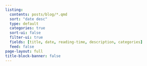 ```yaml
---
listing:
  contents: posts/blog/*.qmd
  sort: "date desc"
  type: default
  categories: true
  sort-ui: false
  filter-ui: true
  fields: [title, date, reading-time, description, categories]
  feed: false
page-layout: full
title-block-banner: false
---
```

